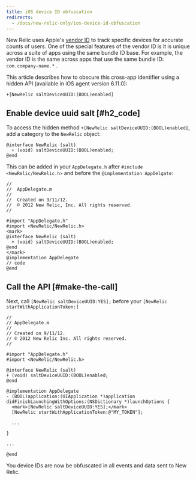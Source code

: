 ```yaml
---
title: iOS device ID obfuscation
redirects:
  - /docs/new-relic-only/ios-device-id-obfuscation
---
```


New Relic uses Apple's [vendor ID](https://developer.apple.com/documentation/uikit/uidevice/1620059-identifierforvendor) to track specific devices for accurate counts of users. One of the special features of the vendor ID is it is unique across a suite of apps using the same bundle ID base. For example, the vendor ID is the same across apps that use the same bundle ID: `com.company-name.*` .

This article describes how to obscure this cross-app identifier using a hidden API (available in iOS agent version 6.11.0):

```
+[NewRelic saltDeviceUUID:(BOOL)enabled]
```

## Enable device uuid salt [#h2_code]

To access the hidden method `+[NewRelic saltDeviceUUID:(BOOL)enabled]`, add a category to the `NewRelic` object:

```
@interface NewRelic (salt)
  + (void) saltDeviceUUID:(BOOL)enabled;
@end
```

This can be added in your `AppDelegate.h` after `#include <NewRelic/NewRelic.h>` and before the `@implementation AppDelgate`:

```
//
//  AppDelegate.m
// 
//  Created on 9/11/12.
//  © 2012 New Relic, Inc. All rights reserved.
//

#import "AppDelegate.h"
#import <NewRelic/NewRelic.h>
<mark>
@interface NewRelic (salt) 
  + (void) saltDeviceUUID:(BOOL)enabled;
@end
</mark>
@implementation AppDelegate
// code 
@end
```

## Call the API [#make-the-call]

Next, call `[NewRelic saltDeviceUUID:YES];` before your `[NewRelic startWithApplicationToken:]`

```
// 
// AppDelegate.m 
// 
// Created on 9/11/12. 
// © 2012 New Relic Inc. All rights reserved. 
//

#import "AppDelegate.h"
#import <NewRelic/NewRelic.h>

@interface NewRelic (salt)
+ (void) saltDeviceUUID:(BOOL)enabled;
@end

@implementation AppDelegate
- (BOOL)application:(UIApplication *)application didFinishLaunchingWithOptions:(NSDictionary *)launchOptions {
  <mark>[NewRelic saltDeviceUUID:YES];</mark>
  [NewRelic startWithApplicationToken:@"MY_TOKEN"];

  ...

}

...

@end
```

You device IDs are now be obfuscated in all events and data sent to New Relic.
